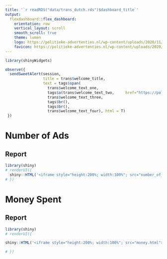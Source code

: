 ```yaml
---
title: '`r readRDS("data/trans_dutch.rds")$dashboard_title`'
output:
  flexdashboard::flex_dashboard:
    orientation: row
    vertical_layout: scroll
    smooth_scroll: true
    theme: lumen
    logo: https://politieke-advertenties.nl/wp-content/uploads/2020/11/logo-e1604404707339.png
    favicon: https://politieke-advertenties.nl/wp-content/uploads/2020/11/logo-e1604404707339.png
---
```


```r
library(shinyWidgets)

observe({
  sendSweetAlert(session, 
                 title = trans$welcome_title,
                 text = tags$span(
                   trans$welcome_text_one,
                   tags$a(trans$welcome_text_two,     href="https://politieke-advertenties.nl/waar-komen-onze-data-vandaan/", target="_blank"), 
                   trans$welcome_text_three,
                   tags$br(),
                   tags$br(),
                   trans$welcome_text_four), html = T)
 }) 

```


Number of Ads
=========================================

## Report

```r
library(shiny)
# renderUI({
  shiny::HTML('<iframe style="height:200%; width:100%"; src="number_of_ads.html"></iframe>')
# })


```



Money Spent
=========================================

## Report

```r
library(shiny)
# renderUI({

shiny::HTML('<iframe style="height:200%; width:100%"; src="money.html"></iframe>')

# })

```

